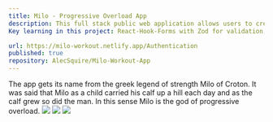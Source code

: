```yaml
---
title: Milo - Progressive Overload App
description: This full stack public web application allows users to create, store and edit their workouts. search workout information from a public API. Have their data displayed via graphs and tables. Plans for further development will see a social element added to enable collaboration with other users.
Key learning in this project: React-Hook-Forms with Zod for validation, Firebase for DB and handling user Auth.

url: https://milo-workout.netlify.app/Authentication
published: true
repository: AlecSquire/Milo-Workout-App
---
```


The app gets its name from the greek legend of strength Milo of Croton. It was said that Milo as a child carried his calf up a hill each day and as the calf grew so did the man. In this sense Milo is the god of progressive overload.
![](/auth.png) ![](/form.png) ![](/graph.png)
